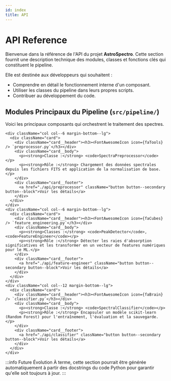 ```yaml
---
id: index
title: API
---
```


<!-- Complet for v0.1.0-alpha release -->


# <FontAwesomeIcon icon={faFileCode} /> API Reference

Bienvenue dans la référence de l'API du projet **AstroSpectro**. Cette section fournit une description technique des modules, classes et fonctions clés qui constituent le pipeline.

Elle est destinée aux développeurs qui souhaitent :
-   Comprendre en détail le fonctionnement interne d'un composant.
-   Utiliser les classes du pipeline dans leurs propres scripts.
-   Contribuer au développement du code.

## Modules Principaux du Pipeline (`src/pipeline/`)

Voici les principaux composants qui orchestrent le traitement des spectres.

<div className="container" style={{padding: '0'}}>
  <div className="row">
    
    <div className="col col--6 margin-bottom--lg">
      <div className="card">
        <div className="card__header"><h3><FontAwesomeIcon icon={faTools} /> `preprocessor.py`</h3></div>
        <div className="card__body">
          <p><strong>Classe :</strong> <code>SpectraPreprocessor</code></p>
          <p><strong>Rôle :</strong> Chargement des données spectrales depuis les fichiers FITS et application de la normalisation de base.</p>
        </div>
        <div className="card__footer">
          <a href="./api/preprocessor" className="button button--secondary button--block">Voir les détails</a>
        </div>
      </div>
    </div>
    <div className="col col--6 margin-bottom--lg">
      <div className="card">
        <div className="card__header"><h3><FontAwesomeIcon icon={faCubes} /> `feature_engineering.py`</h3></div>
        <div className="card__body">
          <p><strong>Classes :</strong> <code>PeakDetector</code>, <code>FeatureEngineer</code></p>
          <p><strong>Rôle :</strong> Détecter les raies d'absorption significatives et les transformer en un vecteur de features numériques pour le ML.</p>
        </div>
        <div className="card__footer">
          <a href="./api/feature-engineer" className="button button--secondary button--block">Voir les détails</a>
        </div>
      </div>
    </div>
    <div className="col col--12 margin-bottom--lg">
      <div className="card">
        <div className="card__header"><h3><FontAwesomeIcon icon={faBrain} /> `classifier.py`</h3></div>
        <div className="card__body">
          <p><strong>Classe :</strong> <code>SpectralClassifier</code></p>
          <p><strong>Rôle :</strong> Encapsuler un modèle scikit-learn (Random Forest) pour l'entraînement, l'évaluation et la sauvegarde.</p>
        </div>
        <div className="card__footer">
          <a href="./api/classifier" className="button button--secondary button--block">Voir les détails</a>
        </div>
      </div>
    </div>
  </div>
</div>

:::info Future Évolution
À terme, cette section pourrait être générée automatiquement à partir des docstrings du code Python pour garantir qu'elle soit toujours à jour.
:::